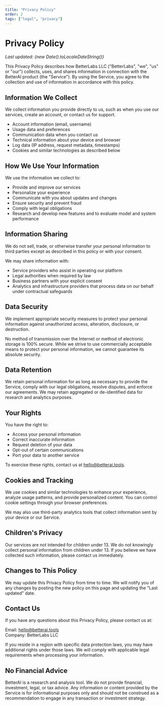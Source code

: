 ```yaml
---
title: "Privacy Policy"
order: 2
tags: ["legal", "privacy"]
---
```


# Privacy Policy

*Last updated: {new Date().toLocaleDateString()}*

This Privacy Policy describes how BetterLabs LLC ("BetterLabs", "we", "us" or "our") collects, uses, and shares information in connection with the BetterAI product (the "Service"). By using the Service, you agree to the collection and use of information in accordance with this policy.

## Information We Collect

We collect information you provide directly to us, such as when you use our services, create an account, or contact us for support.

- Account information (email, username)
- Usage data and preferences
- Communication data when you contact us
- Technical information about your device and browser
- Log data (IP address, request metadata, timestamps)
- Cookies and similar technologies as described below

## How We Use Your Information

We use the information we collect to:

- Provide and improve our services
- Personalize your experience
- Communicate with you about updates and changes
- Ensure security and prevent fraud
- Comply with legal obligations
- Research and develop new features and to evaluate model and system performance

## Information Sharing

<Callout type="info">
We do not sell, trade, or otherwise transfer your personal information to third parties except as described in this policy or with your consent.
</Callout>

We may share information with:

- Service providers who assist in operating our platform
- Legal authorities when required by law
- Business partners with your explicit consent
- Analytics and infrastructure providers that process data on our behalf under contractual safeguards

## Data Security

We implement appropriate security measures to protect your personal information against unauthorized access, alteration, disclosure, or destruction.

<Callout type="warn">
No method of transmission over the Internet or method of electronic storage is 100% secure. While we strive to use commercially acceptable means to protect your personal information, we cannot guarantee its absolute security.
</Callout>

## Data Retention

We retain personal information for as long as necessary to provide the Service, comply with our legal obligations, resolve disputes, and enforce our agreements. We may retain aggregated or de-identified data for research and analytics purposes.

## Your Rights

You have the right to:

- Access your personal information
- Correct inaccurate information
- Request deletion of your data
- Opt-out of certain communications
- Port your data to another service

To exercise these rights, contact us at [hello@betterai.tools](mailto:hello@betterai.tools).

## Cookies and Tracking

We use cookies and similar technologies to enhance your experience, analyze usage patterns, and provide personalized content. You can control cookie settings through your browser preferences.

We may also use third-party analytics tools that collect information sent by your device or our Service.

## Children's Privacy

Our services are not intended for children under 13. We do not knowingly collect personal information from children under 13. If you believe we have collected such information, please contact us immediately.

## Changes to This Policy

We may update this Privacy Policy from time to time. We will notify you of any changes by posting the new policy on this page and updating the "Last updated" date.

## Contact Us

If you have any questions about this Privacy Policy, please contact us at:

Email: [hello@betterai.tools](mailto:hello@betterai.tools)  
Company: BetterLabs LLC

If you reside in a region with specific data protection laws, you may have additional rights under those laws. We will comply with applicable legal requirements when processing your information.

## No Financial Advice

<Callout type="warn">
BetterAI is a research and analysis tool. We do not provide financial, investment, legal, or tax advice. Any information or content provided by the Service is for informational purposes only and should not be construed as a recommendation to engage in any transaction or investment strategy.
</Callout>